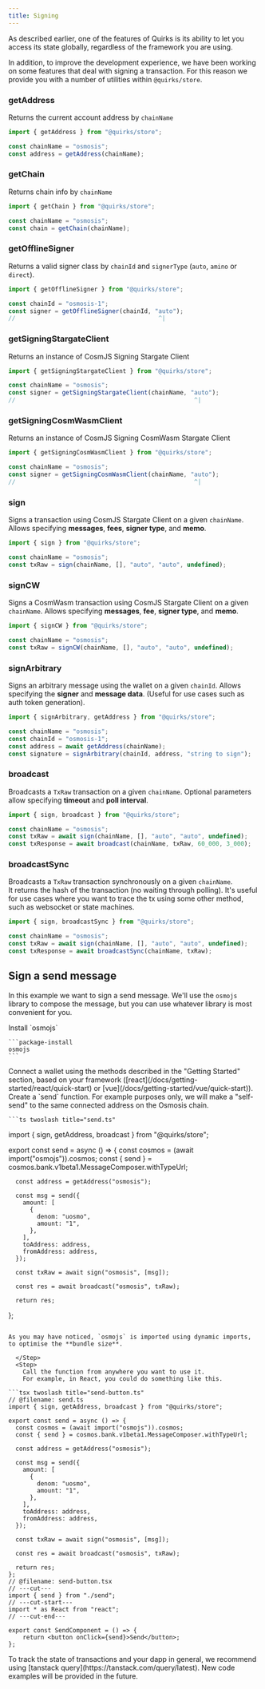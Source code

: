 ```yaml
---
title: Signing
---
```


As described earlier, one of the features of Quirks is its ability to let you
access its state globally, regardless of the framework you are using.

In addition, to improve the development experience, we have been working on 
some features that deal with signing a transaction. For this reason we provide
you with a number of utilities within `@quirks/store`.

### getAddress

Returns the current account address by `chainName`

```ts twoslash
import { getAddress } from "@quirks/store";

const chainName = "osmosis";
const address = getAddress(chainName);
```

### getChain

Returns chain info by `chainName`

```ts twoslash
import { getChain } from "@quirks/store";

const chainName = "osmosis";
const chain = getChain(chainName);
```

### getOfflineSigner

Returns a valid signer class by `chainId` and `signerType` (`auto`, `amino` 
or `direct`).

```ts twoslash
import { getOfflineSigner } from "@quirks/store";

const chainId = "osmosis-1";
const signer = getOfflineSigner(chainId, "auto");
//                                        ^|
```

### getSigningStargateClient

Returns an instance of CosmJS Signing Stargate Client

```ts twoslash
import { getSigningStargateClient } from "@quirks/store";

const chainName = "osmosis";
const signer = getSigningStargateClient(chainName, "auto");
//                                                  ^|
```

### getSigningCosmWasmClient

Returns an instance of CosmJS Signing CosmWasm Stargate Client

```ts twoslash
import { getSigningCosmWasmClient } from "@quirks/store";

const chainName = "osmosis";
const signer = getSigningCosmWasmClient(chainName, "auto");
//                                                  ^|
```

### sign

Signs a transaction using CosmJS Stargate Client on a given `chainName`. 
Allows specifying **messages**, **fees**, **signer type**, and **memo**.

```ts twoslash
import { sign } from "@quirks/store";

const chainName = "osmosis";
const txRaw = sign(chainName, [], "auto", "auto", undefined);
```

### signCW

Signs a CosmWasm transaction using CosmJS Stargate Client on a given 
`chainName`. Allows specifying **messages**, **fee**, **signer type**, and 
**memo**.

```ts twoslash
import { signCW } from "@quirks/store";

const chainName = "osmosis";
const txRaw = signCW(chainName, [], "auto", "auto", undefined);
```

### signArbitrary

Signs an arbitrary message using the wallet on a given `chainId`. Allows 
specifying the **signer** and **message data**. (Useful for use cases such 
as auth token generation).

```ts twoslash
import { signArbitrary, getAddress } from "@quirks/store";

const chainName = "osmosis";
const chainId = "osmosis-1";
const address = await getAddress(chainName);
const signature = signArbitrary(chainId, address, "string to sign");
```

### broadcast

Broadcasts a `TxRaw` transaction on a given `chainName`. Optional parameters
allow specifying **timeout** and **poll interval**.

```ts twoslash
import { sign, broadcast } from "@quirks/store";

const chainName = "osmosis";
const txRaw = await sign(chainName, [], "auto", "auto", undefined);
const txResponse = await broadcast(chainName, txRaw, 60_000, 3_000);
```

### broadcastSync

Broadcasts a `TxRaw` transaction synchronously on a given `chainName`.  
It returns the hash of the transaction (no waiting through polling).
It's useful for use cases where you want to trace the tx using some other 
method, such as websocket or state machines.

```ts twoslash
import { sign, broadcastSync } from "@quirks/store";

const chainName = "osmosis";
const txRaw = await sign(chainName, [], "auto", "auto", undefined);
const txResponse = await broadcastSync(chainName, txRaw);
```

## Sign a send message

In this example we want to sign a send message. We'll use the `osmojs` library
to compose the message, but you can use whatever library is most convenient 
for you.

<Steps>
  <Step>
    Install `osmojs`

    ```package-install
    osmojs
    ```
  </Step>
  <Step>
    Connect a wallet using the methods described in the "Getting Started" 
    section, based on your framework 
    ([react](/docs/getting-started/react/quick-start) or [vue](/docs/getting-started/vue/quick-start)).
  </Step>
  <Step>
    Create a `send` function. For example purposes only, we will make a 
    "self-send" to the same connected address on the Osmosis chain.

    ```ts twoslash title="send.ts"
import { sign, getAddress, broadcast } from "@quirks/store";

export const send = async () => {
      const cosmos = (await import("osmojs")).cosmos;
      const { send } = cosmos.bank.v1beta1.MessageComposer.withTypeUrl;

      const address = getAddress("osmosis");

      const msg = send({
        amount: [
          {
            denom: "uosmo",
            amount: "1",
          },
        ],
        toAddress: address,
        fromAddress: address,
      });

      const txRaw = await sign("osmosis", [msg]);

      const res = await broadcast("osmosis", txRaw);

      return res;
};
```

As you may have noticed, `osmojs` is imported using dynamic imports, 
to optimise the **bundle size**.

  </Step>
  <Step>
    Call the function from anywhere you want to use it. 
    For example, in React, you could do something like this.

```tsx twoslash title="send-button.ts"
// @filename: send.ts
import { sign, getAddress, broadcast } from "@quirks/store";

export const send = async () => {
  const cosmos = (await import("osmojs")).cosmos;
  const { send } = cosmos.bank.v1beta1.MessageComposer.withTypeUrl;

  const address = getAddress("osmosis");

  const msg = send({
    amount: [
      {
        denom: "uosmo",
        amount: "1",
      },
    ],
    toAddress: address,
    fromAddress: address,
  });

  const txRaw = await sign("osmosis", [msg]);

  const res = await broadcast("osmosis", txRaw);

  return res;
};
// @filename: send-button.tsx
// ---cut---
import { send } from "./send";
// ---cut-start---
import * as React from "react";
// ---cut-end---

export const SendComponent = () => {
    return <button onClick={send}>Send</button>;
};
```
  </Step>
</Steps>

<Callout>
To track the state of transactions and your dapp in general, we recommend using
[tanstack query](https://tanstack.com/query/latest). 
New code examples will be provided in the future.
</Callout>
